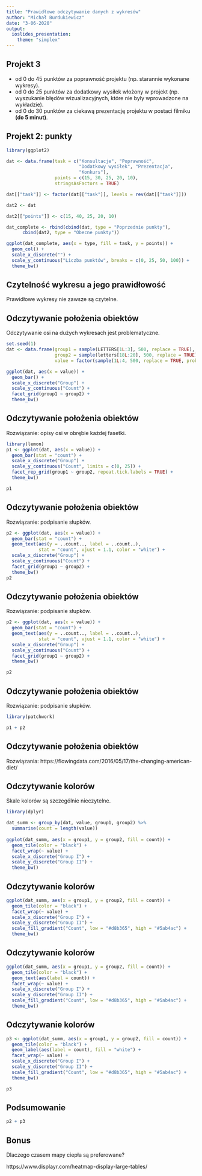 ```yaml
---
title: "Prawidłowe odczytywanie danych z wykresów"
author: "Michał Burdukiewicz"
date: "3-06-2020"
output: 
  ioslides_presentation:
    theme: "simplex"
---
```


<link href="https://fonts.googleapis.com/css?family=Montserrat&display=swap" rel="stylesheet">

<style>
slides > slide {
  font-family: 'Montserrat', sans-serif;
}

.center {
  display: block;
  margin-left: auto;
  margin-right: auto;

}


</style>

## Projekt 3

- od 0 do 45 punktów za poprawność projektu (np. starannie wykonane wykresy).
- od 0 do 25 punktów za dodatkowy wysiłek włożony w projekt (np. wyszukanie błędów wizualizacyjnych, które nie były wprowadzone na wykładzie).
- od 0 do 30 punktów za ciekawą prezentację projektu w postaci filmiku **(do 5 minut)**.

## Projekt 2: punkty

```r
library(ggplot2)

dat <- data.frame(task = c("Konsultacje", "Poprawność", 
                           "Dodatkowy wysiłek", "Prezentacja",
                           "Konkurs"),
                  points = c(15, 30, 25, 20, 10),
                  stringsAsFactors = TRUE)

dat[["task"]] <- factor(dat[["task"]], levels = rev(dat[["task"]]))

dat2 <- dat

dat2[["points"]] <- c(15, 40, 25, 20, 10)

dat_complete <- rbind(cbind(dat, type = "Poprzednie punkty"),
      cbind(dat2, type = "Obecne punkty"))

ggplot(dat_complete, aes(x = type, fill = task, y = points)) +
  geom_col() +
  scale_x_discrete("") +
  scale_y_continuous("Liczba punktów", breaks = c(0, 25, 50, 100)) +
  theme_bw()
```

## Czytelność wykresu a jego prawidłowość

Prawidłowe wykresy nie zawsze są czytelne.

## Odczytywanie położenia obiektów

Odczytywanie osi na dużych wykresach jest problematyczne.

```r
set.seed(1)
dat <- data.frame(group1 = sample(LETTERS[1L:3], 500, replace = TRUE),
                  group2 = sample(letters[18L:20], 500, replace = TRUE),
                  value = factor(sample(1L:4, 500, replace = TRUE, prob = c(0.30, 0.30, 0.30, 0.10))))

ggplot(dat, aes(x = value)) +
  geom_bar() +
  scale_x_discrete("Group") +
  scale_y_continuous("Count") +
  facet_grid(group1 ~ group2) +
  theme_bw()
```

## Odczytywanie położenia obiektów

Rozwiązanie: opisy osi w obrębie każdej fasetki.

```r
library(lemon)
p1 <- ggplot(dat, aes(x = value)) +
  geom_bar(stat = "count") +
  scale_x_discrete("Group") +
  scale_y_continuous("Count", limits = c(0, 25)) +
  facet_rep_grid(group1 ~ group2, repeat.tick.labels = TRUE) +
  theme_bw()

p1
```


## Odczytywanie położenia obiektów

Rozwiązanie: podpisanie słupków.

```r
p2 <- ggplot(dat, aes(x = value)) +
  geom_bar(stat = "count") +
  geom_text(aes(y = ..count.., label = ..count..), 
            stat = "count", vjust = 1.1, color = "white") +
  scale_x_discrete("Group") +
  scale_y_continuous("Count") +
  facet_grid(group1 ~ group2) +
  theme_bw()
p2
```


## Odczytywanie położenia obiektów

Rozwiązanie: podpisanie słupków.

```r
p2 <- ggplot(dat, aes(x = value)) +
  geom_bar(stat = "count") +
  geom_text(aes(y = ..count.., label = ..count..), 
            stat = "count", vjust = 1.1, color = "white") +
  scale_x_discrete("Group") +
  scale_y_continuous("Count") +
  facet_grid(group1 ~ group2) +
  theme_bw()

p2
```

## Odczytywanie położenia obiektów

Rozwiązanie: podpisanie słupków.

```r
library(patchwork)

p1 + p2
```

## Odczytywanie położenia obiektów

Rozwiązania:
https://flowingdata.com/2016/05/17/the-changing-american-diet/

## Odczytywanie kolorów

Skale kolorów są szczególnie nieczytelne.

```r
library(dplyr)

dat_summ <- group_by(dat, value, group1, group2) %>% 
  summarise(count = length(value))
  
ggplot(dat_summ, aes(x = group1, y = group2, fill = count)) +
  geom_tile(color = "black") +
  facet_wrap(~ value) +
  scale_x_discrete("Group I") +
  scale_y_discrete("Group II") +
  theme_bw()
```

## Odczytywanie kolorów

```r
ggplot(dat_summ, aes(x = group1, y = group2, fill = count)) +
  geom_tile(color = "black") +
  facet_wrap(~ value) +
  scale_x_discrete("Group I") +
  scale_y_discrete("Group II") +
  scale_fill_gradient("Count", low = "#d8b365", high = "#5ab4ac") + 
  theme_bw()
```

## Odczytywanie kolorów

```r
ggplot(dat_summ, aes(x = group1, y = group2, fill = count)) +
  geom_tile(color = "black") +
  geom_text(aes(label = count)) +
  facet_wrap(~ value) +
  scale_x_discrete("Group I") +
  scale_y_discrete("Group II") +
  scale_fill_gradient("Count", low = "#d8b365", high = "#5ab4ac") + 
  theme_bw()
```

## Odczytywanie kolorów

```r
p3 <- ggplot(dat_summ, aes(x = group1, y = group2, fill = count)) +
  geom_tile(color = "black") +
  geom_label(aes(label = count), fill = "white") +
  facet_wrap(~ value) +
  scale_x_discrete("Group I") +
  scale_y_discrete("Group II") +
  scale_fill_gradient("Count", low = "#d8b365", high = "#5ab4ac") + 
  theme_bw()

p3
```

## Podsumowanie

```r
p2 + p3
```

## Bonus

Dlaczego czasem mapy ciepła są preferowane?

https://www.displayr.com/heatmap-display-large-tables/
